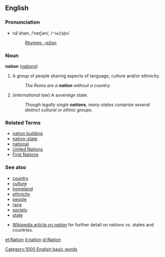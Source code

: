 ==English==

=== Pronunciation ===
*nā'shən, /ˈneɪʃən/, /<tt>"neIS@n</tt>/
*:[[Rhymes:English:-eɪʃən|Rhymes: -eɪʃən]]

===Noun===
'''nation''' ([[nations]])

# A group of people sharing aspects of language, culture and/or ethnicity.
#: ''The Roma are a '''nation''' without a country.''
# (''international law'') A sovereign state.
#: ''Though legally single '''nations''', many states comprise several distinct cultural or ethnic groups.''

===Related Terms===
*[[nation building]]
*[[nation-state]]
*[[national]]
*[[United Nations]]
*[[First Nations]]

===See also===
*[[country]]
*[[culture]]
*[[homeland]]
*[[ethnicity]]
*[[people]]
*[[race]]
*[[society]]
*[[state]]

*[[w:nation|Wikipedia article on ''nation'']] for further detail on nations vs. states and countries.

[[et:Nation]]
[[it:nation]]
[[pl:Nation]]
[[Category:1000 English basic words]]